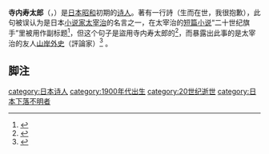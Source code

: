 '''寺内寿太郎'''（{{jpn|j=寺内 寿太郎|kn=てらうち じゅたろう}}，{{bd|1900年？||？|}}）是[[日本|日本]][[昭和|昭和]]初期的[[诗人|诗人]]。著有一行詩{{lang|ja|「生れてすみません」}}（生而在世，我很抱歉），此句被误认为是日本[[小说家|小说家]][[太宰治|太宰治]]的名言之一，在太宰治的[[短篇小说|短篇小说]]“二十世纪旗手”里被用作副标题<ref>{{citeweb|url=http://www.aozora.gr.jp/cards/000035/files/234_19994.html|language=ja|title=二十世紀旗手――（生れて、すみません。)|publisher=青空文庫|accessdate=2015年3月14日|archive-date=2020年11月12日|archive-url=https://web.archive.org/web/20201112035808/https://www.aozora.gr.jp/cards/000035/files/234_19994.html|dead-url=no}}</ref>，但这个句子是盜用寺内寿太郎的<ref>{{cite book|author=竹山  |title=現代日本文学「盗作疑惑」の研究―「禁断の木の実」を食べた文豪たち |publisher=PHP研究所 |location=日本 |isbn=978-4569621500|date=2002/04 |accessdate=2015年3月14日 }}</ref>，而暴露出此事的是太宰治的友人[[山岸外史|山岸外史]]（評論家）<ref> {{cite book|author=山岸外史 |title=人間太宰治 |publisher=筑摩書房 |location=日本 |isbn=978-4480023377 |date=1989/08 |accessdate=2015年3月14日  |language =ja |quote =「ぼくはふと太宰に〈生れてすみません〉というこの一句の話をはじめたのである。その題は、〈遺書〉で、ただの一行だけの詩であった。ぼくの従兄弟の寺内寿太郎の作品であった。」 この寺内という人は詩人を目指していたようで、山岸にその詩を見せ、それを後日、山岸は太宰に話したといいます。そして、「二十世紀旗手」が発表されると、寺内は、「『これはどうあっても、外史君が関係している。それ以外に、太宰治にあの詩がつたわるはずがない。君の責任を問う』」と怒り心頭になったようです。さらに「『あれは、太宰の盗用だと発表しよう』」と言い始め、それを山岸が必死になってやめさせたということです。これに対して、太宰は言い訳をしたらしく、『じつは、いつとはなく、あの句は山岸君のかと錯覚するようになっていたのですよ』」と。その後、寺内は憂鬱症が高じ、行方不明になった、と山岸は書いています。 }}</ref> 。

==脚注==
{{reflist}}

{{japan-writer-stub}}
{{DEFAULTSORT:Terauchi Jutaro}}
[[category:日本诗人|category:日本诗人]]
[[category:1900年代出生|category:1900年代出生]]
[[category:20世纪逝世|category:20世纪逝世]]
[[category:日本下落不明者|category:日本下落不明者]]